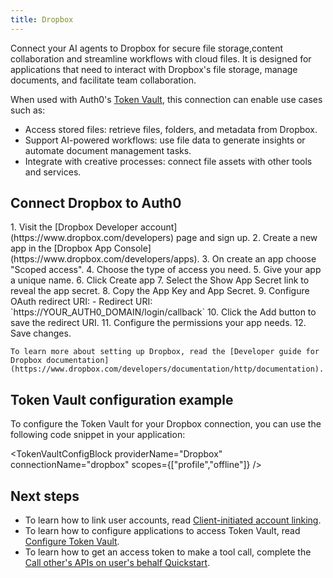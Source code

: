 ```yaml
---
title: Dropbox
---
```




Connect your AI agents to Dropbox for secure file storage,content collaboration and streamline workflows with cloud files.
It is designed for applications that need to interact with Dropbox's file storage, manage documents, and facilitate team collaboration.

When used with Auth0's [Token Vault](https://auth0-genai.mintlify.app/intro/token-vault), this connection can enable use cases such as:
- Access stored files: retrieve files, folders, and metadata from Dropbox.
- Support AI-powered workflows: use file data to generate insights or automate document management tasks.
- Integrate with creative processes: connect file assets with other tools and services.

## Connect Dropbox to Auth0

<IntegrationInfoBlock providerName="Dropbox" />

<Steps>
  <Step title="Dropbox setup">
    1. Visit the [Dropbox Developer account](https://www.dropbox.com/developers) page and sign up.
    2. Create a new app in the [Dropbox App Console](https://www.dropbox.com/developers/apps).
    3. On create an app choose "Scoped access".
    4. Choose the type of access you need.
    5. Give your app a unique name.
    6. Click Create app
    7. Select the Show App Secret link to reveal the app secret.
    8. Copy the App Key and App Secret.
    9. Configure OAuth redirect URI:
       - Redirect URI: `https://YOUR_AUTH0_DOMAIN/login/callback`
       <FindDomainInfoBlock />
    10. Click the Add button to save the redirect URI.
    11. Configure the permissions your app needs.
    12. Save changes.

    To learn more about setting up Dropbox, read the [Developer guide for Dropbox documentation](https://www.dropbox.com/developers/documentation/http/documentation).
  </Step>
  <Step title="Auth0 setup">
    <Auth0SetupBlock providerName="Dropbox" scopesName="Attributes" />
  </Step>
</Steps>

## Token Vault configuration example

To configure the Token Vault for your Dropbox connection, you can use the following code snippet in your application:

<TokenVaultConfigBlock 
  providerName="Dropbox"
  connectionName="dropbox"
  scopes={["profile","offline"]}
/>

## Next steps
- To learn how to link user accounts, read [Client-initiated account linking](https://auth0.com/ai/docs/guides/client-initiated-account-linking). 
- To learn how to configure applications to access Token Vault, read [Configure Token Vault](https://auth0.com/docs/secure/tokens/token-vault/configure-token-vault).
- To learn how to get an access token to make a tool call, complete the [Call other's APIs on user's behalf Quickstart](https://auth0.com/ai/docs/get-started/call-others-apis-on-users-behalf).

